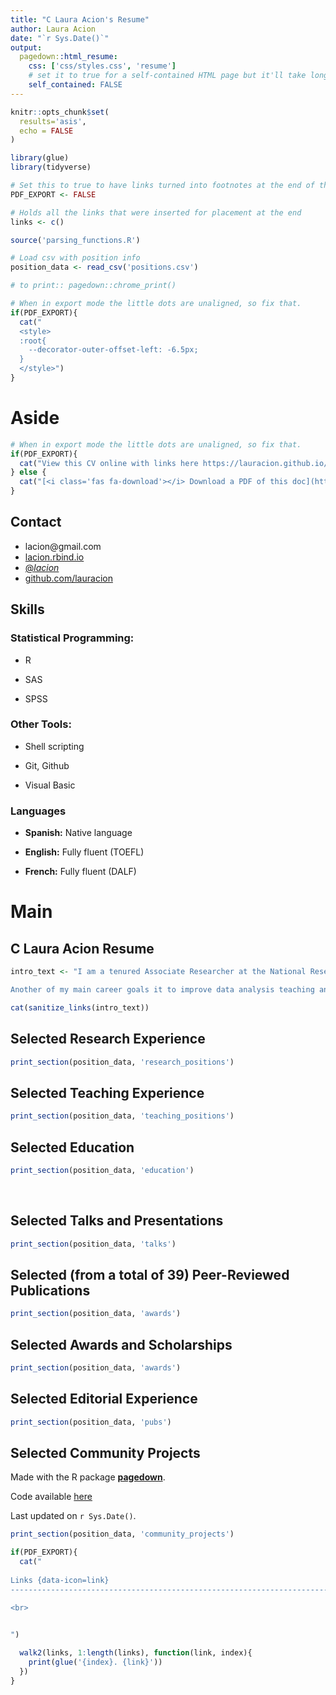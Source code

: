```yaml
---
title: "C Laura Acion's Resume"
author: Laura Acion
date: "`r Sys.Date()`"
output:
  pagedown::html_resume:
    css: ['css/styles.css', 'resume']
    # set it to true for a self-contained HTML page but it'll take longer to render
    self_contained: FALSE
---
```


```r
knitr::opts_chunk$set(
  results='asis', 
  echo = FALSE
)

library(glue)
library(tidyverse)

# Set this to true to have links turned into footnotes at the end of the document
PDF_EXPORT <- FALSE

# Holds all the links that were inserted for placement at the end
links <- c()

source('parsing_functions.R')

# Load csv with position info
position_data <- read_csv('positions.csv')

# to print:: pagedown::chrome_print()

```


```r
# When in export mode the little dots are unaligned, so fix that. 
if(PDF_EXPORT){
  cat("
  <style>
  :root{
    --decorator-outer-offset-left: -6.5px;
  }
  </style>")
}
```


Aside
================================================================================


```r
# When in export mode the little dots are unaligned, so fix that. 
if(PDF_EXPORT){
  cat("View this CV online with links here https://lauracion.github.io/my_cv/")
} else {
  cat("[<i class='fas fa-download'></i> Download a PDF of this doc](https://github.com/lauracion/my_cv/blob/master/Acion_Resume.pdf)")
}
```

Contact {#contact}
-------------------------------------------------------------------------------
- <i class="fa fa-envelope"></i> lacion@gmail.com
- <i class="fa fa-home"></i> [lacion.rbind.io](https://lacion.rbind.io)
- <i class="fa fa-twitter"></i> [\@_lacion_](https://twitter.com/_lacion_)
- <i class="fa fa-github"></i> [github.com/lauracion](https://github.com/lauracion)


Skills {#skills}
-------------------------------------------------------------------------------


### Statistical Programming:

- R

- SAS

- SPSS

### Other Tools:

- Shell scripting

- Git, Github

- Visual Basic

### Languages {#languages}

- **Spanish:** Native language

- **English:** Fully fluent (TOEFL)

- **French:** Fully fluent (DALF)



Main
===============================================================================
C Laura Acion Resume {#title}
-------------------------------------------------------------------------------


```r
intro_text <- "I am a tenured Associate Researcher at the National Research Council (Argentina) working at the Calculus Institute, University of Buenos Aires. I lead a health data science research group in formation. One of the main goals of the group is to switch from paid-walled science to open science. 

Another of my main career goals it to improve data analysis teaching and practice. One of the roles I enjoy most is mentoring others. I am active in international collaborative teaching and programming communities with high diversity standards. These communities help me achieve my goals while giving back to the open source community, with a focus in Latin America."

cat(sanitize_links(intro_text))
```



Selected Research Experience {data-icon=laptop}
-------------------------------------------------------------------------------

```r
print_section(position_data, 'research_positions')
```


Selected Teaching Experience {data-icon=chalkboard-teacher}
-------------------------------------------------------------------------------

```r
print_section(position_data, 'teaching_positions')
```


Selected Education {data-icon=graduation-cap data-concise=true}
-------------------------------------------------------------------------------

```r
print_section(position_data, 'education')
```

<br>

Selected Talks and Presentations {data-icon=group}
-------------------------------------------------------------------------------

```r
print_section(position_data, 'talks')

```

Selected (from a total of 39) Peer-Reviewed Publications {data-icon=book-open}
--------------------------------------------------------------------------------

```r
print_section(position_data, 'awards')

```

Selected Awards and Scholarships
-------------------------------------------------------------------------------

```r
print_section(position_data, 'awards')

```

Selected Editorial Experience {data-icon=book-open}
-------------------------------------------------------------------------------

```r
print_section(position_data, 'pubs')

```

Selected Community Projects {data-icon=group}
-------------------------------------------------------------------------------

::: aside

Made with the R package [**pagedown**](https://github.com/rstudio/pagedown). 

Code available [here](https://github.com/lauracion/my_cv)

Last updated on `r Sys.Date()`.

:::

```r
print_section(position_data, 'community_projects')
```



```r
if(PDF_EXPORT){
  cat("
  
Links {data-icon=link}
--------------------------------------------------------------------------------

<br>


")
  
  walk2(links, 1:length(links), function(link, index){
    print(glue('{index}. {link}'))
  })
}
```


